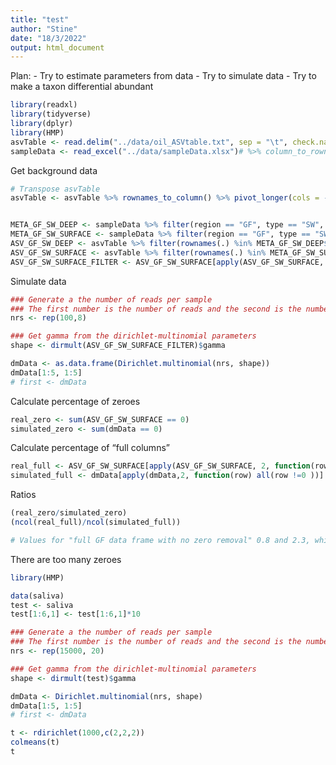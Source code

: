 ---
title: "test"
author: "Stine"
date: "18/3/2022"
output: html_document
---

Plan:
- Try to estimate parameters from data
- Try to simulate data
- Try to make a taxon differential abundant

```{r}
library(readxl)
library(tidyverse)
library(dplyr)
library(HMP)
asvTable <- read.delim("../data/oil_ASVtable.txt", sep = "\t", check.names = F, row.names = 1)
sampleData <- read_excel("../data/sampleData.xlsx")# %>% column_to_rownames(., var = "Samples")
```

Get background data
```{r}
# Transpose asvTable
asvTable <- asvTable %>% rownames_to_column() %>% pivot_longer(cols = -rowname) %>% pivot_wider(names_from = rowname) %>% column_to_rownames("name") %>%  as.data.frame()


META_GF_SW_DEEP <- sampleData %>% filter(region == "GF", type == "SW", location == "deep")
META_GF_SW_SURFACE <- sampleData %>% filter(region == "GF", type == "SW", location == "surface")
ASV_GF_SW_DEEP <- asvTable %>% filter(rownames(.) %in% META_GF_SW_DEEP$Samples) %>% select(!which(colSums(.) == 0))
ASV_GF_SW_SURFACE <- asvTable %>% filter(rownames(.) %in% META_GF_SW_SURFACE$Samples)%>% select(!which(colSums(.) == 0))
ASV_GF_SW_SURFACE_FILTER <- ASV_GF_SW_SURFACE[apply(ASV_GF_SW_SURFACE, 2, function(row) all(row !=0 ))]
```


Simulate data

```{r}
### Generate a the number of reads per sample
### The first number is the number of reads and the second is the number of subjects
nrs <- rep(100,8) 

### Get gamma from the dirichlet-multinomial parameters
shape <- dirmult(ASV_GF_SW_SURFACE_FILTER)$gamma

dmData <- as.data.frame(Dirichlet.multinomial(nrs, shape))
dmData[1:5, 1:5]
# first <- dmData
```


Calculate percentage of zeroes
```{r}
real_zero <- sum(ASV_GF_SW_SURFACE == 0)
simulated_zero <- sum(dmData == 0)
```

Calculate percentage of "full columns"
```{r}
real_full <- ASV_GF_SW_SURFACE[apply(ASV_GF_SW_SURFACE, 2, function(row) all(row !=0 ))]
simulated_full <- dmData[apply(dmData,2, function(row) all(row !=0 ))]
```

Ratios
```{r}
(real_zero/simulated_zero)
(ncol(real_full)/ncol(simulated_full))

# Values for "full GF data frame with no zero removal" 0.8 and 2.3, which means that the distribution of zeroes are wrong. We have almost all zeroes, but they are distributed too evenly
```



There are too many zeroes







```{r }
library(HMP)

data(saliva)
test <- saliva
test[1:6,1] <- test[1:6,1]*10

### Generate a the number of reads per sample
### The first number is the number of reads and the second is the number of subjects
nrs <- rep(15000, 20) 

### Get gamma from the dirichlet-multinomial parameters
shape <- dirmult(test)$gamma

dmData <- Dirichlet.multinomial(nrs, shape)
dmData[1:5, 1:5]
# first <- dmData
```



```{r}
t <- rdirichlet(1000,c(2,2,2))
colmeans(t)
t
```

